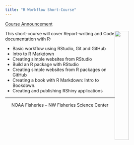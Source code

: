 ```yaml
---
title: "R Workflow Short-Course"
---
```



[Course Announcement](http://www.incois.gov.in/ITCOocean/ftsf.jsp)

<img style="float: right;" src="images/tools-logo-transparent.png" width=30%>

This short-course will cover Report-writing and Code documentation with R:

- Basic workflow using RStudio, Git and GitHub
- Intro to R Markdown
- Creating simple websites from RStudio
- Build an R package with RStudio
- Creating simple websites from R packages on GitHub
- Creating a book with R Markdown: Intro to Bookdown.
- Creating and publishing RShiny applications

<hr>


<div style="text-align: center">
<i class="fas fa-cubes"></i> NOAA Fisheries -- NW Fisheries Science Center <i class="fas fa-cubes"></i>
</div>
